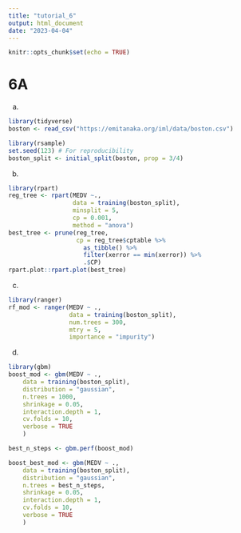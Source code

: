 ```yaml
---
title: "tutorial_6"
output: html_document
date: "2023-04-04"
---
```


```r
knitr::opts_chunk$set(echo = TRUE)
```

# 6A

a. 

```r
library(tidyverse)
boston <- read_csv("https://emitanaka.org/iml/data/boston.csv")
```

```r
library(rsample)
set.seed(123) # For reproducibility
boston_split <- initial_split(boston, prop = 3/4)
```

b.

```r
library(rpart)
reg_tree <- rpart(MEDV ~.,
                  data = training(boston_split),
                  minsplit = 5,
                  cp = 0.001,
                  method = "anova")
best_tree <- prune(reg_tree, 
                   cp = reg_tree$cptable %>%
                     as_tibble() %>%
                     filter(xerror == min(xerror)) %>%
                     .$CP)
rpart.plot::rpart.plot(best_tree)
```
c.


```r
library(ranger)
rf_mod <- ranger(MEDV ~ .,
                 data = training(boston_split),
                 num.trees = 300,
                 mtry = 5,
                 importance = "impurity")
```

d.

```r
library(gbm)
boost_mod <- gbm(MEDV ~ .,
    data = training(boston_split),
    distribution = "gaussian",
    n.trees = 1000,
    shrinkage = 0.05,
    interaction.depth = 1,
    cv.folds = 10,
    verbose = TRUE
    )
```

```r
best_n_steps <- gbm.perf(boost_mod)
```

```r
boost_best_mod <- gbm(MEDV ~ .,
    data = training(boston_split),
    distribution = "gaussian",
    n.trees = best_n_steps,
    shrinkage = 0.05,
    interaction.depth = 1,
    cv.folds = 10,
    verbose = TRUE
    )
```

